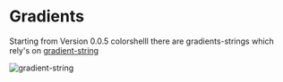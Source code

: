 
# Gradients

Starting from Version 0.0.5 colorshelll there are gradients-strings which rely's on [gradient-string](https://www.npmjs.com/package/gradient-string)

<Bleed>![gradient-string](https://camo.githubusercontent.com/7992a33018c650837a1089c505eb0c2e8178df9478bc77fd2d61f80bf0de2443/687474703a2f2f6269742e6c792f6772616469656e742d737472696e672d70726576696577)</Bleed>
